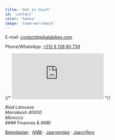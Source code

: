 ```yaml
---
title: 'Get in touch'
id: 'contact'
color: 'henna'
image: 'team-marrakech'
---
```


E-mail: [contact@pikalabikes.com](mailto:contact@pikalabikes.com)

Phone/WhatsApp: [+212 6 128 60 739](tel:+212612860739)

<FacebookIcon link='https://www.facebook.com/pikalabikes' />
<InstagramIcon link='https://www.instagram.com/pikalabikes_marrakech' />



{/* <iframe src="https://www.google.com/maps/embed?pb=!1m18!1m12!1m3!1d3396.9999412586676!2d-7.992310615649458!3d31.633851988714287!2m3!1f0!2f0!3f0!3m2!1i1024!2i768!4f13.1!3m3!1m2!1s0xdafee61503be041%3A0xc9efe8fe26d06ca8!2sPikala+Bikes!5e0!3m2!1sen!2sma!4v1546859798701" frameborder="0" style="border:0" allowfullscreen="" loading="lazy"></iframe> */}

<address>
Riad Larousse<br/>
Marrakesh 40000<br/>
Morocco
</address>

<div class="tiny">
#### Finances & ANBI

[Beleidsplan](/documents/beleidsplan.pdf)
 · [ANBI](/documents/anbi.pdf)
 · [Jaarverslag](/documents/jaarverslag.pdf)
 · [Jaarcijfers](/documents/jaarcijfers.pdf)
</div>

